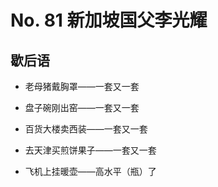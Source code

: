 # No. 81 新加坡国父李光耀

## 歇后语

- 老母猪戴胸罩——一套又一套

- 盘子碗刚出窑——一套又一套

- 百货大楼卖西装——一套又一套

- 去天津买煎饼果子——一套又一套

- 飞机上挂暖壶——高水平（瓶）了
